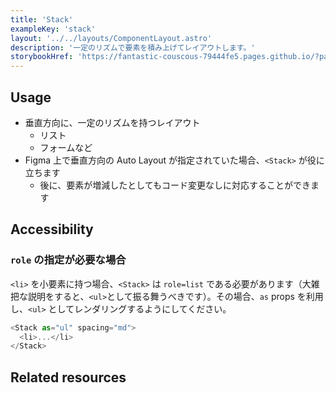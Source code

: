 ```yaml
---
title: 'Stack'
exampleKey: 'stack'
layout: '../../layouts/ComponentLayout.astro'
description: '一定のリズムで要素を積み上げてレイアウトします。'
storybookHref: 'https://fantastic-couscous-79444fe5.pages.github.io/?path=/docs/stories-stack--docs'
---
```


## Usage

- 垂直方向に、一定のリズムを持つレイアウト
  - リスト
  - フォームなど
- Figma 上で垂直方向の Auto Layout が指定されていた場合、`<Stack>` が役に立ちます
  - 後に、要素が増減したとしてもコード変更なしに対応することができます

## Accessibility

### `role` の指定が必要な場合

`<li>` を小要素に持つ場合、`<Stack>` は `role=list` である必要があります（大雑把な説明をすると、`<ul>`として振る舞うべきです）。その場合、`as` props を利用し、`<ul>` としてレンダリングするようにしてください。

```js
<Stack as="ul" spacing="md">
  <li>...</li>
</Stack>
```

## Related resources
